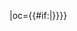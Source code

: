 {{fb team|t=上海海港|tan=上海海港足球俱乐部|tc=CHN|abb={{#if:{{{abb|}}}|海港}}|oc={{#if:{{{oc|}}}|{{{oc}}}}}}}<!--
--><noinclude>[[Category:中国足球超级联赛模板|{{PAGENAME}}]]</noinclude>